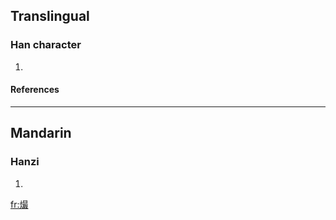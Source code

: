 ==Translingual==
===Han character===
{{Han char|rn=86|rad=火|as=12|sn=16|four=|canj=火日尸水 (FASE)}}
# {{defn|Han|sort=火12}}
====References====
{{Han ref|kx=0681.170|dkj=19376|hdz=32233.110|uh=71B6|ud=29110}}

----
==Mandarin==
===Hanzi===
{{cmn-hanzi|pin=[[cuàn]] ([[cuan4]])|wg=ts'uan<sup>4</sup>}}
# {{defn|Mandarin}}

[[fr:熶]]